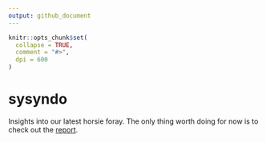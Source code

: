 ```yaml
---
output: github_document
---
```


<!-- README.md is generated from README.Rmd. Please edit that file -->

```r
knitr::opts_chunk$set(
  collapse = TRUE,
  comment = "#>",
  dpi = 600
)
```
# sysyndo

Insights into our latest horsie foray. The only thing worth doing for now is to check out the [report](https://github.com/rorynolan/sysyndo/blob/master/report.md).

